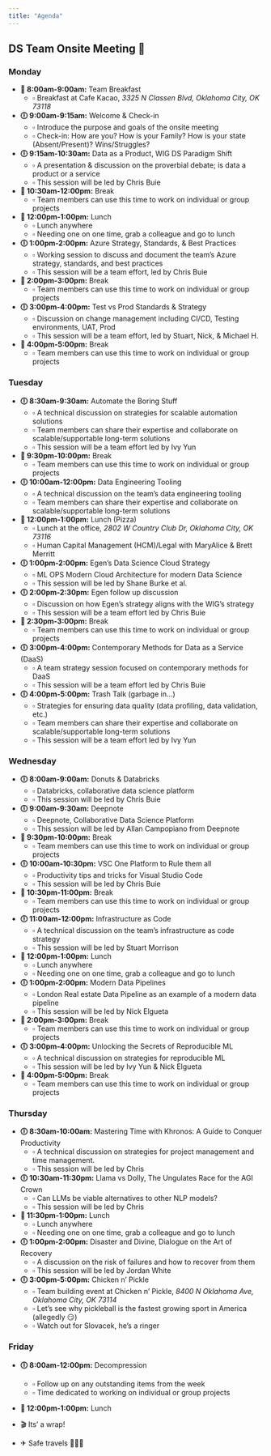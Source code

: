 ```yaml
---
title: "Agenda"
---
```


## DS Team Onsite Meeting 🎉

### Monday

- **🥣 8:00am-9:00am:** Team Breakfast
  - ▫ Breakfast at Cafe Kacao, *3325 N Classen Blvd, Oklahoma City, OK 73118*
  
- **🕕 9:00am-9:15am:** Welcome & Check-in 
  - ▫ Introduce the purpose and goals of the onsite meeting 
  - ▫ Check-in: How are you? How is your Family? How is your state (Absent/Present)? Wins/Struggles?

- **🕕 9:15am-10:30am:** Data as a Product, WIG DS Paradigm Shift
  - ▫ A presentation & discussion on the proverbial debate; is data a product or a service
  - ▫ This session will be led by Chris Buie 

- **🔋 10:30am-12:00pm:** Break
  - ▫ Team members can use this time to work on individual or group projects

- **🥪 12:00pm-1:00pm:** Lunch 
  - ▫ Lunch anywhere
  - ▫ Needing one on one time, grab a colleague and go to lunch 

- **🕕 1:00pm-2:00pm:** Azure Strategy, Standards, & Best Practices 
  - ▫ Working session to discuss and document the team's Azure strategy, standards, and best practices 
  - ▫ This session will be a team effort, led by Chris Buie

- **🔋 2:00pm-3:00pm:** Break
  - ▫ Team members can use this time to work on individual or group projects 

- **🕕 3:00pm-4:00pm:** Test vs Prod Standards & Strategy
  - ▫ Discussion on change management including CI/CD, Testing environments, UAT, Prod
  - ▫ This session will be a team effort, led by Stuart, Nick, & Michael H.

- **🔋 4:00pm-5:00pm:** Break
  - ▫ Team members can use this time to work on individual or group projects 

### Tuesday

- **🕕 8:30am-9:30am:** Automate the Boring Stuff
  - ▫ A technical discussion on strategies for scalable automation solutions
  - ▫ Team members can share their expertise and collaborate on scalable/supportable long-term solutions
  - ▫ This session will be a team effort led by Ivy Yun

- **🔋  9:30pm-10:00pm:** Break
  - ▫ Team members can use this time to work on individual or group projects 

- **🕕 10:00am-12:00pm:** Data Engineering Tooling
  - ▫ A technical discussion on the team's data engineering tooling
  - ▫ Team members can share their expertise and collaborate on scalable/supportable long-term solutions

- **🍕 12:00pm-1:00pm:** Lunch (Pizza)
  - ▫ Lunch at the office, *2802 W Country Club Dr, Oklahoma City, OK 73116*
  - ▫ Human Capital Management (HCM)/Legal with MaryAlice & Brett Merritt 

- **🕕 1:00pm-2:00pm:** Egen's Data Science Cloud Strategy 
  - ▫ ML OPS Modern Cloud Architecture for modern Data Science
  - ▫ This session will be led by Shane Burke et al.

- **🕕 2:00pm-2:30pm:** Egen follow up discussion
  - ▫ Discussion on how Egen's strategy aligns with the WIG's strategy
  - ▫ This session will be a team effort led by Chris Buie

- **🔋  2:30pm-3:00pm:** Break
  - ▫ Team members can use this time to work on individual or group projects 

- **🕕 3:00pm-4:00pm:** Contemporary Methods for Data as a Service (DaaS)
  - ▫ A team strategy session focused on contemporary methods for DaaS
  - ▫ This session will be a team effort led by Chris Buie

- **🕕 4:00pm-5:00pm:** Trash Talk (garbage in...)
  - ▫ Strategies for ensuring data quality (data profiling, data validation, etc.) 
  - ▫ Team members can share their expertise and collaborate on scalable/supportable long-term solutions
  - ▫ This session will be a team effort led by Ivy Yun

### Wednesday

- **🕕 8:00am-9:00am:** Donuts & Databricks 
  - ▫ Databricks, collaborative data science platform
  - ▫ This session will be led by Chris Buie

- **🕕 9:00am-9:30am:** Deepnote 
  - ▫ Deepnote, Collaborative Data Science Platform
  - ▫ This session will be led by Allan Campopiano from Deepnote

- **🔋  9:30pm-10:00pm:** Break
  - ▫ Team members can use this time to work on individual or group projects 

- **🕕 10:00am-10:30pm:** VSC One Platform to Rule them all 
  - ▫ Productivity tips and tricks for Visual Studio Code
  - ▫ This session will be led by Chris Buie 

- **🔋  10:30pm-11:00pm:** Break
  - ▫ Team members can use this time to work on individual or group projects 

- **🕕 11:00am-12:00pm:** Infrastructure as Code
  - ▫ A technical discussion on the team's infrastructure as code strategy
  - ▫ This session will be led by Stuart Morrison

- **🥪 12:00pm-1:00pm:** Lunch 
  - ▫ Lunch anywhere
  - ▫ Needing one on one time, grab a colleague and go to lunch 

- **🕕 1:00pm-2:00pm:** Modern Data Pipelines 
  - ▫ London Real estate Data Pipeline as an example of a modern data pipeline
  - ▫ This session will be led by Nick Elgueta

- **🔋  2:00pm-3:00pm:** Break
  - ▫ Team members can use this time to work on individual or group projects   

- **🕕 3:00pm-4:00pm:** Unlocking the Secrets of Reproducible ML
  - ▫ A technical discussion on strategies for reproducible ML 
  - ▫ This session will be led by Ivy Yun & Nick Elgueta

- **🔋  4:00pm-5:00pm:** Break
  - ▫ Team members can use this time to work on individual or group projects

### Thursday

- **🕕 8:30am-10:00am:** Mastering Time with Khronos: A Guide to Conquer Productivity 
  - ▫ A technical discussion on strategies for project management and time management.
  - ▫ This session will be led by Chris

- **🕕 10:30am-11:30pm:** Llama vs Dolly, The Ungulates Race for the AGI Crown
  - ▫ Can LLMs be viable alternatives to other NLP models?
  - ▫ This session will be led by Chris

- **🥪 11:30pm-1:00pm:** Lunch
  - ▫ Lunch anywhere
  - ▫ Needing one on one time, grab a colleague and go to lunch  

- **🕕 1:00pm-2:00pm:** Disaster and Divine, Dialogue on the Art of Recovery 
  - ▫ A discussion on the risk of failures and how to recover from them
  - ▫ This session will be led by Jordan White

- **🕕 3:00pm-5:00pm:** Chicken n' Pickle 
  - ▫ Team building event at Chicken n' Pickle, *8400 N Oklahoma Ave, Oklahoma City, OK 73114*
  - ▫ Let's see why pickleball is the fastest growing sport in America (allegedly 😏)
  - ▫ Watch out for Slovacek, he's a ringer 

### Friday

- **🕕 8:00am-12:00pm:** Decompression
  - ▫ Follow up on any outstanding items from the week
  - ▫ Time dedicated to working on individual or group projects 

- **🥪 12:00pm-1:00pm:** Lunch

- 🎬 Its' a wrap!

- ✈ Safe travels 🙏🙏🙏



